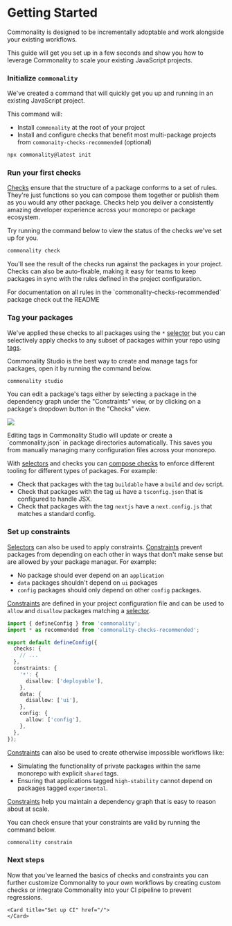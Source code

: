 
# Getting Started

Commonality is designed to be incrementally adoptable and work alongside your existing workflows.

This guide will get you set up in a few seconds and show you how to leverage Commonality to scale your existing JavaScript projects.

<Steps>

### Initialize `commonality`

We've created a command that will quickly get you up and running in an existing JavaScript project.

This command will:

- Install `commonality` at the root of your project
- Install and configure checks that benefit most multi-package projects from `commonaity-checks-recommended` (optional)

```bash copy
npx commonality@latest init
```

### Run your first checks

[Checks](http://localhost:3000/docs/checks) ensure that the structure of a package conforms to a set of rules.
They're just functions so you can compose them together or publish them as you would any other package.
Checks help you deliver a consistently amazing developer experience across your monorepo or package ecosystem.

Try running the command below to view the status of the checks we've set up for you.

```bash copy
commonality check
```

You'll see the result of the checks run against the packages in your project.
Checks can also be auto-fixable, making it easy for teams to keep packages in sync with the rules defined in the project configuration.

<Callout type="info">
  For documentation on all rules in the `commonality-checks-recommended` package
  check out the README
</Callout>

### Tag your packages

We've applied these checks to all packages using the `*` [selector](/docs/selectors) but you can selectively apply checks to any subset of packages within your repo using [tags](http://localhost:3000/docs/tags).

Commonality Studio is the best way to create and manage tags for packages, open it by running the command below.

```bash copy
commonality studio
```

You can edit a package's tags either by selecting a package in the dependency graph under the "Constraints" view, or by clicking on a package's dropdown button in the "Checks" view.

![](/studio-edit-tags.png)

<Callout type="info">
  Editing tags in Commonality Studio will update or create a `commonality.json`
  in package directories automatically. This saves you from manually managing
  many configuration files across your monorepo.
</Callout>

With [selectors](/docs/selectors) and checks you can [compose checks](/docs/checks/creating-checks#composing-checks) to enforce different tooling for different types of packages. For example:

- Check that packages with the tag `buildable` have a `build` and `dev` script.
- Check that packages with the tag `ui` have a `tsconfig.json` that is configured to handle JSX.
- Check that packages with the tag `nextjs` have a `next.config.js` that matches a standard config.

### Set up constraints

[Selectors](/docs/selectors) can also be used to apply constraints.
[Constraints](/docs/constraints) prevent packages from depending on each other in ways that don't make sense but are allowed by your package manager. For example:

- No package should ever depend on an `application`
- `data` packages shouldn't depend on `ui` packages
- `config` packages should only depend on other `config` packages.

[Constraints](/docs/constraints) are defined in your project configuration file and can be used to `allow` and `disallow` packages matching a [selector](/docs/selectors).

```ts filename="commonality.config.ts"
import { defineConfig } from 'commonality';
import * as recommended from 'commonality-checks-recommended';

export default defineConfig({
  checks: {
    // ...
  },
  constraints: {
    '*': {
      disallow: ['deployable'],
    },
    data: {
      disallow: ['ui'],
    },
    config: {
      allow: ['config'],
    },
  },
});
```

[Constraints](/docs/constraints) can also be used to create otherwise impossible workflows like:

- Simulating the functionality of private packages within the same monorepo with explicit `shared` tags.
- Ensuring that applications tagged `high-stability` cannot depend on packages tagged `experimental`.

[Constraints](/docs/constraints) help you maintain a dependency graph that is easy to reason about at scale.

You can check ensure that your constraints are valid by running the command below.

```bash copy
commonality constrain
```

### Next steps

Now that you've learned the basics of checks and constraints you can further customize Commonality to your own workflows
by creating custom checks or integrate Commonality into your CI pipeline to prevent regressions.

  <Cards>
    <Card title="Create your first check" href="/docs/checks/creating-checks">
    </Card>

    <Card title="Set up CI" href="/">
    </Card>

  </Cards>
</Steps>
